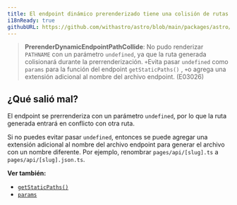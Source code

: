 ```yaml
---
title: El endpoint dinámico prerenderizado tiene una colisión de rutas.
i18nReady: true
githubURL: https://github.com/withastro/astro/blob/main/packages/astro/src/core/errors/errors-data.ts
---
```


> **PrerenderDynamicEndpointPathCollide**: No pudo renderizar `PATHNAME` con un parámetro `undefined`, ya que la ruta generada colisionará durante la prerrenderización. ` +
            `Evita pasar `undefined` como `params` para la función del endpoint `getStaticPaths()` , ` +
            `o agrega una extensión adicional al nombre del archivo endpoint. (E03026)

## ¿Qué salió mal?
El endpoint se prerrenderiza con un parámetro `undefined`, por lo que la ruta generada entrará en conflicto con otra ruta.

Si no puedes evitar pasar `undefined`, entonces se puede agregar una extensión adicional al nombre del archivo endpoint para generar el archivo con un nombre diferente. Por ejemplo, renombrar `pages/api/[slug].ts` a `pages/api/[slug].json.ts`.

**Ver también:**
-  [`getStaticPaths()`](/es/reference/api-reference/#getstaticpaths)
-  [`params`](/es/reference/api-reference/#params)

